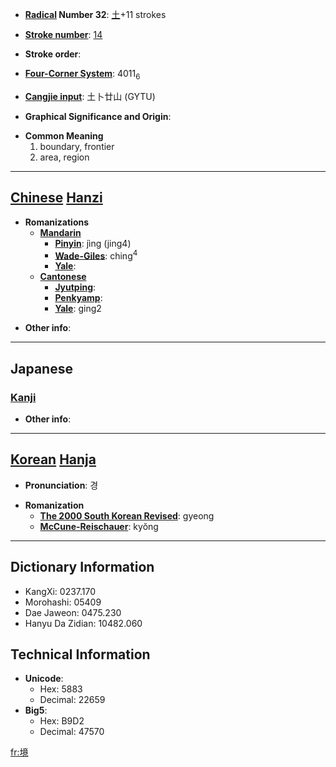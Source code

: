 * '''[[Wiktionary:Chinese radical index| Radical]] Number 32''': [[Wiktionary:Chinese radical index 土|土]]+11 strokes

* '''[[Wiktionary:Chinese total strokes index|Stroke number]]''': [[Wiktionary:Chinese total strokes index 14|14]]

* '''Stroke order''': 

* '''[[Wiktionary:Chinese four corner index|Four-Corner System]]''': 4011<sub>6</sub>

* '''[[Wiktionary:Chinese Cangjie index|Cangjie input]]''': 土卜廿山 (GYTU)

* '''Graphical Significance and Origin''': 

* '''Common Meaning'''
*#boundary, frontier
*# area, region


----

== [[Chinese]] [[Hanzi]] ==

* '''Romanizations'''
** '''[[Mandarin]]'''
*** '''[[Pinyin]]''': jìng (jing4)
*** '''[[Wade-Giles]]''': ching<sup>4</sup>
*** '''[[Yale]]''': 
** '''[[Cantonese]]'''
*** '''[[Jyutping]]''':
*** '''[[Penkyamp]]''': 
*** '''[[Yale]]''': ging2

* '''Other info''': 

----

==Japanese==
===[[Kanji]]===
{{kanji|on readings=[[きょう]] (kyō), [[けい]] (kei)
|kun readings=[[さかい]] (sakai)
}}

* '''Other info''':  

----

== [[Korean]] [[Hanja]] ==

* '''Pronunciation''': 경

* '''Romanization'''
** '''[[The 2000 South Korean Revised Romanization|The 2000 South Korean Revised]]''': gyeong
** '''[[McCune-Reischauer]]''': kyŏng

----

== Dictionary Information ==

* KangXi: 0237.170
* Morohashi: 05409
* Dae Jaweon: 0475.230
* Hanyu Da Zidian: 10482.060

== Technical Information ==

* '''Unicode''':
** Hex: 5883
** Decimal: 22659
* '''Big5''':
** Hex: B9D2
** Decimal: 47570

[[fr:境]]